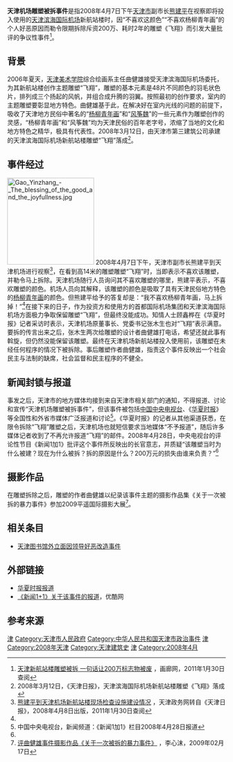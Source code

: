 '''天津机场雕塑被拆事件'''是指2008年4月7日下午[[天津市|天津市]]副市长[[熊建平|熊建平]]在视察即将投入使用的[[天津滨海国际机场|天津滨海国际机场]]新航站楼时，因“不喜欢这颜色”“不喜欢杨柳青年画”的个人好恶原因而勒令限期拆除斥资200万、耗时2年的雕塑《飞翔》而引发大量批评的争议性事件<ref name="hualang">[http://news.hualang.net/jj/2008/07-23/17767.html 天津新航站楼雕塑被拆 一句话让200万标志物被废] {{Wayback|url=http://news.hualang.net/jj/2008/07-23/17767.html |date=20120119042359 }}，画廊网，2011年1月30日查阅</ref>。

== 背景 ==
2006年夏天，[[天津美术学院|天津美术学院]]综合绘画系主任曲健雄接受天津滨海国际机场委托，为其新航站楼创作主题雕塑“飞翔”，雕塑的基本元素是48片不同颜色的羽毛状色片，排列成三个扬起的风帆，并组合成升腾的羽翼。按照最初的创作要求，室内的主题雕塑要彰显地方特色。曲健雄基于此，在解决好在室内光线的问题的前提下，吸收了天津地方民俗中著名的“[[杨柳青年画|杨柳青年画]]”和“[[风筝魏|风筝魏]]”的一些元素作为雕塑创作的灵感，“杨柳青年画”和“风筝魏”均为天津民俗的百年老字号，浓缩了当地的文化和地方特色之精华，极具有代表性。2008年3月12日，由天津市第三建筑公司承建的天津滨海国际机场新航站楼雕塑“飞翔”落成<ref>2008年3月12日，《天津日报》，天津滨海国际机场新航站楼雕塑《飞翔》落成</ref>。

== 事件经过 ==
[[File:Gao_Yinzhang_-_The_blessing_of_the_good_and_the_joyfullness.jpg|200px]]
2008年4月7日下午，天津市副市长熊建平到天津机场进行视察<ref>[http://www.tj.gov.cn/zwgk/wmsz/zwgkfsz/xjp/xjpzwhd/200804/t20080408_51594.htm 熊建平到天津机场新航站楼现场检查设施建设情况] {{Wayback|url=http://www.tj.gov.cn/zwgk/wmsz/zwgkfsz/xjp/xjpzwhd/200804/t20080408_51594.htm |date=20080506122048 }}，天津政务网转自《天津日报》，2008年4月8日出版，2011年1月30日查阅</ref>，在看到高14米的雕塑雕塑“飞翔”时，当即表示不喜欢该雕塑，并勒令马上拆除。天津机场随行人员询问其不喜欢雕塑的哪里，熊建平表示，不喜欢雕塑的颜色。机场人员向其解释，该雕塑的颜色是吸取了具有天津民俗地方特色的[[杨柳青年画|杨柳青年画]]的颜色。但熊建平给予的答复却是：“我不喜欢杨柳青年画，马上拆掉！”<ref name="hualang" />在接下来的日子，作为投资方和使用方的首都国际机场集团和天津滨海国际机场方面极力争取保留雕塑“飞翔”，但最终没能成功。知情人士顾鑫桦在《华夏时报》记者采访时表示，天津机场原董事长、党委书记张木生也对“飞翔”表示满意。要拆的传言出来之后，张木生两次给雕塑的设计者曲健雄打电话，希望还就此事有斡旋，但仍然没能保留该雕塑。最终在天津机场新航站楼投入使用前，该雕塑在未经任何程序的情况下被拆除。事后雕塑作者曲健雄，指责这个事件反映出一个社会民主与法制的缺席，社会监督和民主程序的不健全。

== 新闻封锁与报道 ==
事发之后，天津市的地方媒体均接到来自天津市相关部门的通知，不得报道、讨论和宣传“天津机场雕塑被拆事件”，但该事件被包括[[中国中央电视台|中国中央电视台]]、《[[华夏时报|华夏时报]]》等全国性和外省市媒体广泛报道和讨论<ref name="cctv">中国中央电视台，新闻频道：《新闻1加1》栏目2008年4月28日报道</ref>。《华夏时报》的记者从其他渠道获悉，在限令拆除“飞翔”雕塑之后，天津机场也就短信要求当地媒体“不予报道”，随后许多媒体记者收到了不再允许报道“飞翔”的邮件。2008年4月28日，中央电视台的评论性节目《新闻1加1》批评这个事件所反映出的长官意志，并质疑“该雕塑当时为什么被建？现在为什么被拆？拆的原因是什么？200万元的损失由谁来负责？”<ref name="cctv" />

== 摄影作品 ==
在雕塑拆除之后，雕塑的作者曲健雄以纪录该事件主题的摄影作品集《关于一次被拆的暴力事件》参加2009平遥国际摄影大展<ref>[http://review.artintern.net/html.php?id=4865 评曲健雄事件摄影作品《关于一次被拆的暴力事件》] {{Wayback|url=http://review.artintern.net/html.php?id=4865 |date=20160304221123 }}，李心沫，2009年02月17日</ref>。

== 相关条目 ==
*[[天津图书馆外立面因领导好恶改造事件|天津图书馆外立面因领导好恶改造事件]]

== 外部链接 ==
*[http://www.chinatimes.cc/site1/hxsb/page/1/2008-04-26/A07/38981209189413273.pdf 华夏时报报道]{{dead link|date=2017年12月 |bot=InternetArchiveBot |fix-attempted=yes }}
*[http://v.youku.com/v_show/id_XMjU4NzU5NDQ=.html 《新闻1+1》关于该事件的报道]{{Wayback|url=http://v.youku.com/v_show/id_XMjU4NzU5NDQ=.html |date=20141129040908 }}，优酷网
== 参考来源 ==
{{Reflist|30em}}

[[Category:中华人民共和国建筑|津]]
[[Category:天津市人民政府|Category:天津市人民政府]]
[[Category:中华人民共和国天津市政治事件|Category:中华人民共和国天津市政治事件]]
[[Category:2008年中国政治事件|津]]
[[Category:2008年天津|Category:2008年天津]]
[[Category:天津建筑史|Category:天津建筑史]]
[[Category:中华人民共和国地方政府丑闻|津]]
[[Category:2008年4月|Category:2008年4月]]